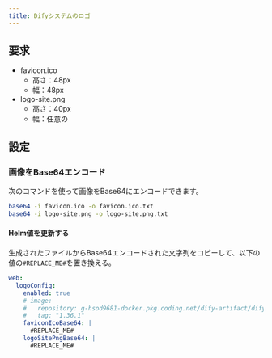 ```yaml
---
title: Difyシステムのロゴ
---
```


## 要求
- favicon.ico  
  - 高さ：48px  
  - 幅：48px  
- logo-site.png  
  - 高さ：40px  
  - 幅：任意の  

## 設定
### 画像をBase64エンコード
次のコマンドを使って画像をBase64にエンコードできます。  
```bash
base64 -i favicon.ico -o favicon.ico.txt  
base64 -i logo-site.png -o logo-site.png.txt  
```

#### Helm値を更新する
生成されたファイルからBase64エンコードされた文字列をコピーして、以下の値の`#REPLACE_ME#`を置き換える。  

````yaml
web:
  logoConfig:
    enabled: true
    # image:
    #   repository: g-hsod9681-docker.pkg.coding.net/dify-artifact/dify/busybox
    #   tag: "1.36.1"
    faviconIcoBase64: |
      #REPLACE_ME#
    logoSitePngBase64: |
      #REPLACE_ME#
````
